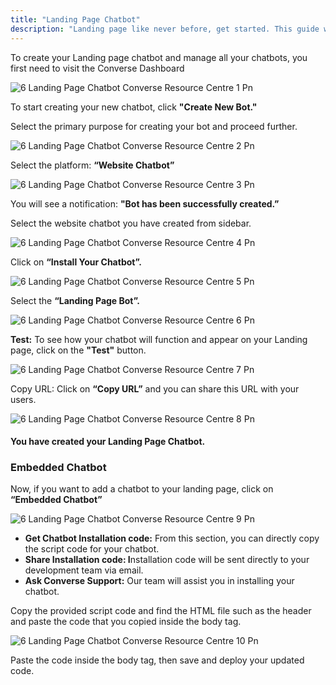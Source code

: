 ```yaml
---
title: "Landing Page Chatbot"
description: "Landing page like never before, get started. This guide will walk you through the steps to create your Landing Page chatbot."
---
```


To create your Landing page chatbot and manage all your chatbots, you first need to visit the  Converse Dashboard

![6 Landing Page Chatbot Converse Resource Centre 1 Pn](/images/how-botpenguin-works/create-newchatbot/6.landing_page_chatbot__Converse_resource_centre-1.png)

To start creating your new chatbot, click **"Create New Bot."**

Select the primary purpose for creating your bot and proceed further.

![6 Landing Page Chatbot Converse Resource Centre 2 Pn](/images/how-botpenguin-works/create-newchatbot/6.landing_page_chatbot__Converse_resource_centre-2.png)

Select the platform: **“Website Chatbot”**

![6 Landing Page Chatbot Converse Resource Centre 3 Pn](/images/how-botpenguin-works/create-newchatbot/6.landing_page_chatbot__Converse_resource_centre-3.png)

You will see a notification: **"Bot has been successfully created.”**

Select the website chatbot you have created from sidebar.

![6 Landing Page Chatbot Converse Resource Centre 4 Pn](/images/how-botpenguin-works/create-newchatbot/6.landing_page_chatbot__Converse_resource_centre-4.png)

Click on **“Install Your Chatbot”.**

![6 Landing Page Chatbot  Converse Resource Centre 5 Pn](/images/how-botpenguin-works/create-newchatbot/6.landing_page_chatbot__Converse_resource_centre-5.png)

Select the **“Landing Page Bot”.**

![6 Landing Page Chatbot  Converse Resource Centre 6 Pn](/images/how-botpenguin-works/create-newchatbot/6.landing_page_chatbot__Converse_resource_centre-6.png)

**Test:** To see how your chatbot will function and appear on your Landing page, click on the **"Test"** button.

![6 Landing Page Chatbot  Converse Resource Centre 7 Pn](/images/how-botpenguin-works/create-newchatbot/6.landing_page_chatbot__Converse_resource_centre-7.png)

Copy URL: Click on **“Copy URL”** and you can share this URL with your users.

![6 Landing Page Chatbot  Converse Resource Centre 8 Pn](/images/how-botpenguin-works/create-newchatbot/6.landing_page_chatbot__Converse_resource_centre-8.png)

#### **You have created your Landing Page Chatbot.**

### **Embedded Chatbot**

Now, if you want to add a chatbot to your landing page, click on **“Embedded Chatbot”**

![6 Landing Page Chatbot  Converse Resource Centre 9 Pn](/images/how-botpenguin-works/create-newchatbot/6.landing_page_chatbot__Converse_resource_centre-9.png)

- **Get Chatbot Installation code:** From this section, you can directly copy the script code for your chatbot.
- **Share Installation code: I**nstallation code will be sent directly to your development team via email.
- **Ask  Converse Support:** Our team will assist you in installing your chatbot.

Copy the provided script code and find the HTML file such as the header and paste the code that you copied inside the body tag.

![6 Landing Page Chatbot  Converse Resource Centre 10 Pn](/images/how-botpenguin-works/create-newchatbot/6.landing_page_chatbot__Converse_resource_centre-10.png)

Paste the code inside the body tag, then save and deploy your updated code.